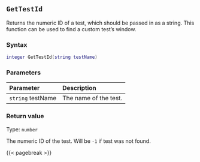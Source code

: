 ## `GetTestId`

Returns the numeric ID of a test, which should be passed in as a string.
This function can be used to find a custom test's window.

### Syntax {-}

``` .lua
integer GetTestId(string testName)
```

### Parameters {-}

**Parameter** | **Description**
| :-- | :-- |
`string` testName | The name of the test.

### Return value {-}

Type: `number`

The numeric ID of the test. Will be `-1` if test was not found.

{{< pagebreak >}}
